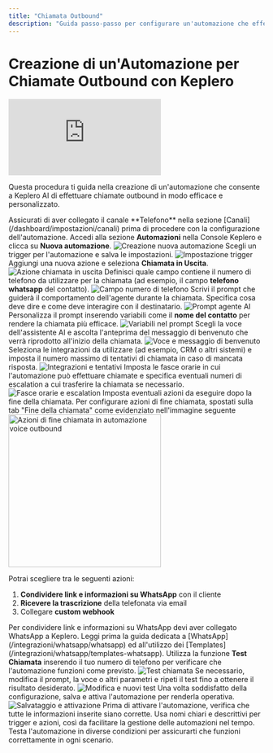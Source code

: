 ```yaml
---
title: "Chiamata Outbound"
description: "Guida passo-passo per configurare un'automazione che effettua chiamate outbound tramite Keplero AI"
---
```


# Creazione di un'Automazione per Chiamate Outbound con Keplero

<iframe
  className="w-full aspect-video rounded-xl"
  src="https://www.loom.com/embed/8103599597764715b36e4be4b4538b39"
  title="Video guida chiamata outbound Keplero AI"
  frameBorder="0"
  allow="accelerometer; autoplay; clipboard-write; encrypted-media; gyroscope; picture-in-picture"
  allowFullScreen
></iframe>


Questa procedura ti guida nella creazione di un'automazione che consente a Keplero AI di effettuare chiamate outbound in modo efficace e personalizzato.

<Note>
Assicurati di aver collegato il canale **Telefono** nella sezione [Canali](/dashboard/impostazioni/canali) prima di procedere con la configurazione dell'automazione.
</Note>

<Steps>
<Step title="Crea una nuova automazione">
  Accedi alla sezione <strong>Automazioni</strong> nella Console Keplero e clicca su <strong>Nuova automazione</strong>.

  <Frame>
    <img src="https://loom.com/i/c114585ce4a9499788d278fbbc9a3670?workflows_screenshot=true" alt="Creazione nuova automazione" />
  </Frame>
</Step>

<Step title="Imposta il trigger">
  Scegli un trigger per l'automazione e salva le impostazioni.

  <Frame>
    <img src="https://loom.com/i/a2b51fc4e522485fa3de273eaa33d304?workflows_screenshot=true" alt="Impostazione trigger" />
  </Frame>
</Step>

<Step title="Seleziona l'azione di chiamata">
  Aggiungi una nuova azione e seleziona <strong>Chiamata in Uscita</strong>.

  <Frame>
    <img src="https://loom.com/i/be4ab1a3ace44542b85701dfe4ccfd9d?workflows_screenshot=true" alt="Azione chiamata in uscita" />
  </Frame>
</Step>

<Step title="Imposta il campo numero di telefono">
  Definisci quale campo contiene il numero di telefono da utilizzare per la chiamata (ad esempio, il campo <strong>telefono whatsapp</strong> del contatto).

  <Frame>
    <img src="https://loom.com/i/be4ab1a3ace44542b85701dfe4ccfd9d?workflows_screenshot=true" alt="Campo numero di telefono" />
  </Frame>
</Step>

<Step title="Descrivi il prompt dell'agente AI">
  Scrivi il prompt che guiderà il comportamento dell'agente durante la chiamata. Specifica cosa deve dire e come deve interagire con il destinatario.

  <Frame>
    <img src="https://loom.com/i/a32f7ad0d052433e9b37fa314aaea996?workflows_screenshot=true" alt="Prompt agente AI" />
  </Frame>
</Step>

<Step title="Aggiungi variabili nel prompt">
  Personalizza il prompt inserendo variabili come il <strong>nome del contatto</strong> per rendere la chiamata più efficace.

  <Frame>
    <img src="https://loom.com/i/a32f7ad0d052433e9b37fa314aaea996?workflows_screenshot=true" alt="Variabili nel prompt" />
  </Frame>
</Step>

<Step title="Seleziona la voce e il messaggio di benvenuto">
  Scegli la voce dell'assistente AI e ascolta l'anteprima del messaggio di benvenuto che verrà riprodotto all'inizio della chiamata.

  <Frame>
    <img src="https://loom.com/i/ce399cf724ae4812bf1984e69440ec6a?workflows_screenshot=true" alt="Voce e messaggio di benvenuto" />
  </Frame>
</Step>

<Step title="Imposta integrazioni e tentativi di chiamata">
  Seleziona le integrazioni da utilizzare (ad esempio, CRM o altri sistemi) e imposta il numero massimo di tentativi di chiamata in caso di mancata risposta.

  <Frame>
    <img src="https://loom.com/i/ce399cf724ae4812bf1984e69440ec6a?workflows_screenshot=true" alt="Integrazioni e tentativi" />
  </Frame>
</Step>

<Step title="Definisci fasce orarie e numeri di escalation">
  Imposta le fasce orarie in cui l'automazione può effettuare chiamate e specifica eventuali numeri di escalation a cui trasferire la chiamata se necessario.

  <Frame>
    <img src="https://loom.com/i/b8519ad471f7458c8e632f2a3b26b08d?workflows_screenshot=true" alt="Fasce orarie e escalation" />
  </Frame>
</Step>

<Step title="Configura eventuali azioni di fine chiamata">
  Imposta eventuali azioni da eseguire dopo la fine della chiamata.

  <Note>
    Per configurare azioni di fine chiamata, spostati sulla tab "Fine della chiamata" come evidenziato nell'immagine seguente
  </Note>

<Frame>
  <img
    src="/images/automazioni/outbound-1.png"
    alt="Azioni di fine chiamata in automazione voice outbound"
    noZoom
    height="300"
    className="rounded-lg"
  />
</Frame>

Potrai scegliere tra le seguenti azioni:
1. **Condividere link e informazioni su WhatsApp** con il cliente
2. **Ricevere la trascrizione** della telefonata via email
3. Collegare **custom webhook**

<Warning>
Per condividere link e informazioni su WhatsApp devi aver collegato WhatsApp a Keplero. Leggi prima la guida dedicata a [WhatsApp](/integrazioni/whatsapp/whatsapp) ed all'utilizzo dei [Templates](/integrazioni/whatsapp/templates-whatsapp).
</Warning>
</Step>


<Step title="Testa l'automazione">
  Utilizza la funzione <strong>Test Chiamata</strong> inserendo il tuo numero di telefono per verificare che l'automazione funzioni come previsto.

  <Frame>
    <img src="https://loom.com/i/8d66d015bfdc4802b17e3f3d6e44f758?workflows_screenshot=true" alt="Test chiamata" />
  </Frame>
</Step>

<Step title="Modifica e ripeti i test se necessario">
  Se necessario, modifica il prompt, la voce o altri parametri e ripeti il test fino a ottenere il risultato desiderato.

  <Frame>
    <img src="https://loom.com/i/b8069e28ef9a4ef19f2b49e7055ee7b9?workflows_screenshot=true" alt="Modifica e nuovi test" />
  </Frame>
</Step>

<Step title="Salva e attiva l'automazione">
  Una volta soddisfatto della configurazione, salva e attiva l'automazione per renderla operativa.

  <Frame>
    <img src="https://loom.com/i/7e221f48d4f841e9b26c4ba90da520e2?workflows_screenshot=true" alt="Salvataggio e attivazione" />
  </Frame>
</Step>
</Steps>

<Warning>
Prima di attivare l'automazione, verifica che tutte le informazioni inserite siano corrette.
</Warning>

<Tip>
Usa nomi chiari e descrittivi per trigger e azioni, così da facilitare la gestione delle automazioni nel tempo.<br />
Testa l'automazione in diverse condizioni per assicurarti che funzioni correttamente in ogni scenario.
</Tip>
